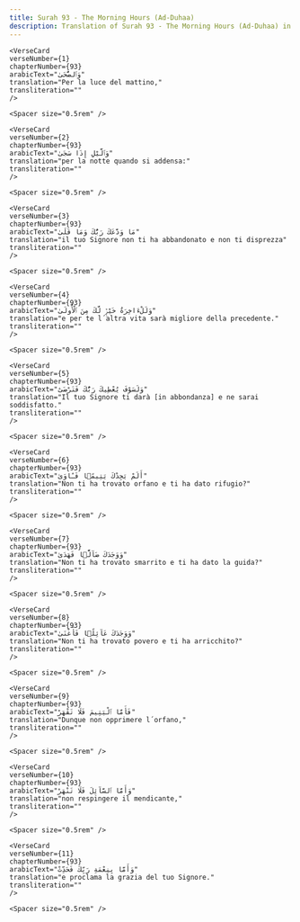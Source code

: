 ```yaml
---
title: Surah 93 - The Morning Hours (Ad-Duhaa)  
description: Translation of Surah 93 - The Morning Hours (Ad-Duhaa) in Italian-piccardo
---
```







    <VerseCard 
    verseNumber={1}
    chapterNumber={93}
    arabicText="وَٱلضُّحَىٰ"
    translation="Per la luce del mattino,"
    transliteration=""
    />

    <Spacer size="0.5rem" />
                
    <VerseCard 
    verseNumber={2}
    chapterNumber={93}
    arabicText="وَٱلَّيْلِ إِذَا سَجَىٰ"
    translation="per la notte quando si addensa:"
    transliteration=""
    />

    <Spacer size="0.5rem" />
                
    <VerseCard 
    verseNumber={3}
    chapterNumber={93}
    arabicText="مَا وَدَّعَكَ رَبُّكَ وَمَا قَلَىٰ"
    translation="il tuo Signore non ti ha abbandonato e non ti disprezza"
    transliteration=""
    />

    <Spacer size="0.5rem" />
                
    <VerseCard 
    verseNumber={4}
    chapterNumber={93}
    arabicText="وَلَلْءَاخِرَةُ خَيْرٌۭ لَّكَ مِنَ ٱلْأُولَىٰ"
    translation="e per te l´altra vita sarà migliore della precedente."
    transliteration=""
    />

    <Spacer size="0.5rem" />
                
    <VerseCard 
    verseNumber={5}
    chapterNumber={93}
    arabicText="وَلَسَوْفَ يُعْطِيكَ رَبُّكَ فَتَرْضَىٰٓ"
    translation="Il tuo Signore ti darà [in abbondanza] e ne sarai soddisfatto."
    transliteration=""
    />

    <Spacer size="0.5rem" />
                
    <VerseCard 
    verseNumber={6}
    chapterNumber={93}
    arabicText="أَلَمْ يَجِدْكَ يَتِيمًۭا فَـَٔاوَىٰ"
    translation="Non ti ha trovato orfano e ti ha dato rifugio?"
    transliteration=""
    />

    <Spacer size="0.5rem" />
                
    <VerseCard 
    verseNumber={7}
    chapterNumber={93}
    arabicText="وَوَجَدَكَ ضَآلًّۭا فَهَدَىٰ"
    translation="Non ti ha trovato smarrito e ti ha dato la guida?"
    transliteration=""
    />

    <Spacer size="0.5rem" />
                
    <VerseCard 
    verseNumber={8}
    chapterNumber={93}
    arabicText="وَوَجَدَكَ عَآئِلًۭا فَأَغْنَىٰ"
    translation="Non ti ha trovato povero e ti ha arricchito?"
    transliteration=""
    />

    <Spacer size="0.5rem" />
                
    <VerseCard 
    verseNumber={9}
    chapterNumber={93}
    arabicText="فَأَمَّا ٱلْيَتِيمَ فَلَا تَقْهَرْ"
    translation="Dunque non opprimere l´orfano,"
    transliteration=""
    />

    <Spacer size="0.5rem" />
                
    <VerseCard 
    verseNumber={10}
    chapterNumber={93}
    arabicText="وَأَمَّا ٱلسَّآئِلَ فَلَا تَنْهَرْ"
    translation="non respingere il mendicante,"
    transliteration=""
    />

    <Spacer size="0.5rem" />
                
    <VerseCard 
    verseNumber={11}
    chapterNumber={93}
    arabicText="وَأَمَّا بِنِعْمَةِ رَبِّكَ فَحَدِّثْ"
    translation="e proclama la grazia del tuo Signore."
    transliteration=""
    />

    <Spacer size="0.5rem" />
                